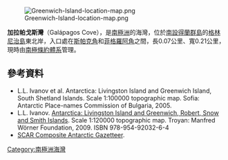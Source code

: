 [[Image:Greenwich-Island-location-map.png|thumb]]

{{coord|62|26|39.8|S|59|43|33|W|display=title}}

'''加拉帕戈斯灣'''（Galápagos Cove），是[[南極洲|南極洲]]的海灣，位於[[南設得蘭群島|南設得蘭群島]]的[[格林尼治島|格林尼治島]]東北岸，入口處在[[斯帕克角|斯帕克角]]和[[菲格羅阿角|菲格羅阿角]]之間，長0.07公里、寬0.21公里，現時由[[南極條約體系|南極條約體系]]管理。

==參考資料==
* L.L. Ivanov et al. Antarctica: Livingston Island and Greenwich Island, South Shetland Islands. Scale 1:100000 topographic map. Sofia: Antarctic Place-names Commission of Bulgaria, 2005.
* L.L. Ivanov. [http://apcbg.org/image023.jpg Antarctica: Livingston Island and Greenwich, Robert, Snow and Smith Islands]{{Wayback|url=http://apcbg.org/image023.jpg |date=20080424075823 }}. Scale 1:120000 topographic map.  Troyan: Manfred Wörner Foundation, 2009.  ISBN 978-954-92032-6-4
* [http://data.aad.gov.au/aadc/gaz/scar/ SCAR Composite Antarctic Gazetteer]{{WebCite|url=https://www.webcitation.org/5ug2CfC7m?url=http://data.aad.gov.au/aadc/gaz/scar/ |date=20101202140255 |dateformat=iso }}.

{{Antarctica-geo-stub}}
[[Category:南極洲海灣|Category:南極洲海灣]]